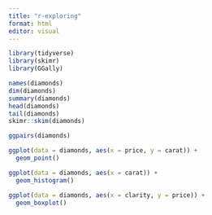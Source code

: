 ```yaml
---
title: "r-exploring"
format: html
editor: visual
---
```


```r
library(tidyverse)
library(skimr)
library(GGally)
```

```r
names(diamonds)
dim(diamonds)
summary(diamonds)
head(diamonds)
tail(diamonds)
skimr::skim(diamonds)

```

```r
ggpairs(diamonds)
```

```r
ggplot(data = diamonds, aes(x = price, y = carat)) +
  geom_point()
```

```r
ggplot(data = diamonds, aes(x = carat)) +
  geom_histogram()
```

```r
ggplot(data = diamonds, aes(x = clarity, y = price)) +
  geom_boxplot()
```
